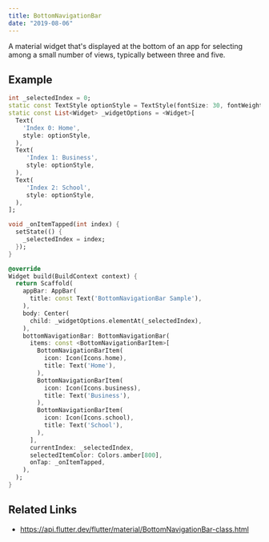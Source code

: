 ```yaml
---
title: BottomNavigationBar
date: "2019-08-06"
---
```


A material widget that's displayed at the bottom of an app for selecting among a small number of views, typically between three and five.

## Example

```dart liveslice=BottomNavigationBar height=667px
int _selectedIndex = 0;
static const TextStyle optionStyle = TextStyle(fontSize: 30, fontWeight: FontWeight.bold);
static const List<Widget> _widgetOptions = <Widget>[
  Text(
    'Index 0: Home',
    style: optionStyle,
  ),
  Text(
     'Index 1: Business',
     style: optionStyle,
  ),
  Text(
     'Index 2: School',
     style: optionStyle,
  ),
];

void _onItemTapped(int index) {
  setState(() {
    _selectedIndex = index;
  });
}

@override
Widget build(BuildContext context) {
  return Scaffold(
    appBar: AppBar(
      title: const Text('BottomNavigationBar Sample'),
    ),
    body: Center(
      child: _widgetOptions.elementAt(_selectedIndex),
    ),
    bottomNavigationBar: BottomNavigationBar(
      items: const <BottomNavigationBarItem>[
        BottomNavigationBarItem(
          icon: Icon(Icons.home),
          title: Text('Home'),
        ),
        BottomNavigationBarItem(
          icon: Icon(Icons.business),
          title: Text('Business'),
        ),
        BottomNavigationBarItem(
          icon: Icon(Icons.school),
          title: Text('School'),
        ),
      ],
      currentIndex: _selectedIndex,
      selectedItemColor: Colors.amber[800],
      onTap: _onItemTapped,
    ),
  );
}
```


## Related Links
- https://api.flutter.dev/flutter/material/BottomNavigationBar-class.html
